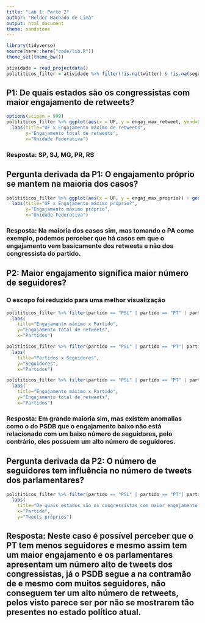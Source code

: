 ```yaml
---
title: "Lab 1: Parte 2"
author: "Helder Machado de Lima"
output: html_document
theme: sandstone
---
```


```r
library(tidyverse)
source(here::here("code/lib.R"))
theme_set(theme_bw())
```

```r
atividade = read_projectdata()
polititicos_filter = atividade %>% filter(!is.na(twitter) & !is.na(seguidores) & !is.na(segue))
```

## P1: De quais estados são os congressistas com maior engajamento de retweets?

```r
options(scipen = 999)
polititicos_filter %>% ggplot(aes(x = UF, y = engaj_max_retweet, yend=600000,scipen = 999, format(y, scientific = FALSE))) + geom_col() +
  labs(title="UF x Engajamento máximo de retweets",
       y="Engajamento total de retweets", 
       x="Unidade Federativa")
```

### Resposta: SP, SJ, MG, PR, RS

## Pergunta derivada da P1: O engajamento próprio se mantem na maioria dos casos?

```r
polititicos_filter %>% ggplot(aes(x = UF, y = engaj_max_proprio)) + geom_col() + coord_flip()+
  labs(title="UF x Engajamento máximo próprio?",
       y="Engajamento máximo próprio", 
       x="Unidade Federativa")

```

### Resposta: Na maioria dos casos sim, mas tomando o PA como exemplo, podemos perceber que há casos em que o engajamento vem basicamente dos retweets e não dos congressista do partido.


## P2: Maior engajamento significa maior número de seguidores?
### O escopo foi reduzido para uma melhor visualização

```r
polititicos_filter %>% filter(partido == "PSL" | partido == "PT" | partido == "MDB"| partido == "PSDB") %>% ggplot(aes(x = partido , y=engaj_max)) + geom_col() +
  labs(
    title="Engajamento máximo x Partido",
    y="Engajamento total de retweets", 
    x="Partidos")

polititicos_filter %>% filter(partido == "PSL" | partido == "PT"| partido == "MDB"| partido == "PSDB") %>% ggplot(aes(x = partido , y=seguidores)) + geom_col() +
  labs(
    title="Partidos x Seguidores",
    y="Seguidores", 
    x="Partidos")

polititicos_filter %>% filter(partido == "PSL" | partido == "PT" | partido == "MDB"| partido == "PSDB") %>% ggplot(aes(x = seguidores , y=engaj_max, color=partido)) + geom_point() + scale_y_log10() + scale_x_log10() + facet_grid(partido ~.)
  labs(
    title="Engajamento máximo x Partido",
    y="Engajamento total de retweets", 
    x="Partidos")

```
### Resposta: Em grande maioria sim, mas existem anomalias como o do PSDB que o engajamento baixo não está relacionado com um baixo número de seguidores, pelo contrário, eles possuem um alto número de seguidores.

## Pergunta derivada da P2: O número de seguidores tem influência no número de tweets dos parlamentares?

```r
polititicos_filter %>% filter(partido == "PSL" | partido == "PT"| partido == "MDB"| partido == "PSDB") %>% ggplot(aes(x = partido , y=n_proprio)) + geom_col() +
  labs(
    title="De quais estados são os congressistas com maior engajamento de retweets?",
    x="Partido", 
    y="Tweets próprios")
```

## Resposta: Neste caso é possível perceber que o PT tem menos seguidores e mesmo assim tem um maior engajamento e os parlamentares apresentam um número alto de tweets dos congressistas, já o PSDB segue a na contramão de e mesmo com muitos seguidores, não conseguem ter um alto número de retweets, pelos visto parece ser por não se mostrarem tão presentes no estado político atual. 

